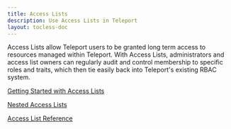```yaml
---
title: Access Lists
description: Use Access Lists in Teleport
layout: tocless-doc
---
```


Access Lists allow Teleport users to be granted long term access to resources
managed within Teleport. With Access Lists, administrators and access list
owners can regularly audit and control membership to specific roles and
traits, which then tie easily back into Teleport's existing RBAC system.

[Getting Started with Access Lists](./access-lists/guide.mdx)

[Nested Access Lists](./access-lists/nested-access-lists.mdx)

[Access List Reference](../../reference/access-controls/access-lists.mdx)

